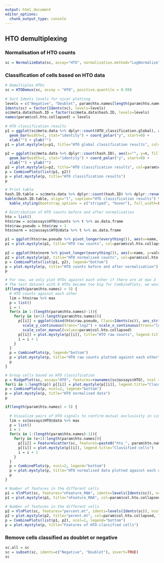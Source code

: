```yaml
---
output: html_document
editor_options: 
  chunk_output_type: console
---
```

## HTO demultiplexing
### Normalisation of HTO counts
```r
sc = NormalizeData(sc, assay="HTO", normalization.method="LogNormalize")
```

### Classification of cells based on HTO data
```r
# Demultiplex HTOs
sc = HTODemux(sc, assay = "HTO", positive.quantile = 0.99)
  
# Sort Idents levels for nicer plotting
levels = c("Negative", "Doublet", param$hto.names[length(param$hto.names):1])
Idents(sc) = factor(Idents(sc), levels=levels)
sc@meta.data$hash.ID = factor(sc@meta.data$hash.ID, levels=levels)
names(param$col.hto.collapsed) = levels
  
# HTO classification results
p1 = ggplot(sc@meta.data %>% dplyr::count(HTO_classification.global), aes(x="", y=n, fill=HTO_classification.global)) + 
  geom_bar(width=1, stat="identity") + coord_polar("y", start=0) + 
  xlab("") + ylab("")
p1 = plot.mystyle(p=p1, title="HTO global classification results", col=param$col.hto.global)
  
p2 = ggplot(sc@meta.data %>% dplyr::count(hash.ID), aes(x="", y=n, fill=hash.ID)) + 
  geom_bar(width=1, stat="identity") + coord_polar("y", start=0) + 
  xlab("") + ylab("")
p2 = plot.mystyle(p=p2, title="HTO classification results", col=param$col.hto.collapsed)
p = CombinePlots(list(p1, p2))
p = plot.mystyle(p, title="HTO classification results")
p

# Print table
hash.ID.table = sc@meta.data %>% dplyr::count(hash.ID) %>% dplyr::rename(HTO=hash.ID) %>% mutate(Perc=round(n/sum(n)*100,2)) %>% as.data.frame
kable(hash.ID.table, align="l", caption="HTO classification results") %>% 
  kable_styling(bootstrap_options = c("striped", "hover"), full_width=FALSE, position="left")
```

```r
# Distribution of HTO counts before and after normalisation
hto = list()
hto$raw = sc@assays$HTO@counts %>% t %>% as.data.frame
hto$raw.pseudo = hto$raw + 1
hto$norm = sc@assays$HTO@data %>% t %>% as.data.frame

p1 = ggplot(hto$raw.pseudo %>% pivot_longer(everything()), aes(x=name, y=value, fill=name)) + geom_violin() + scale_y_continuous(trans="log2") + xlab("") + ylab("") 
p1 = plot.mystyle(p1, title="HTO raw counts", col=param$col.hto.collapsed, legend.title="HTO")
  
p2 = ggplot(hto$norm %>% pivot_longer(everything()), aes(x=name, y=value, fill=name)) + geom_violin() + xlab("") + ylab("")
p2 = plot.mystyle(p2, title="HTO normalised counts", col=param$col.hto.collapsed, legend.title="HTO")
p = CombinePlots(list(p1, p2), legend="bottom")  
p = plot.mystyle(p, title="HTO counts before and after normalisation")
p
```

```r
# For now, we only plot HTOs against each other if there are at max 3
# The test dataset with 8 HTOs became too big for CombinePlots, we would need another solution 
if(length(param$hto.names) < 5) {
  # HTO counts against each other
  lim = hto$raw %>% max
  p = list()
  i = 1
  for(x in 1:(length(param$hto.names)-1)){
    for(y in (x+1):length(param$hto.names)){
      p[[i]] = ggplot(cbind(hto$raw.pseudo, Class=Idents(sc)), aes_string(x=param$hto.names[x], y=param$hto.names[y], color="Class")) + geom_point() +
        scale_y_continuous(trans="log2") + scale_x_continuous(trans="log2") + 
        scale_color_manual(values=param$col.hto.collapsed)
      p[[i]] = plot.mystyle(p[[i]], title="HTO raw counts", legend.title="Classified cells")
      i = i + 1
    }
  }
  p = CombinePlots(p, legend="bottom")
  p = plot.mystyle(p, title="HTO raw counts plotted against each other")
  p
}
```

```r
# Group cells based on HTO classification
p = RidgePlot(sc, assay="HTO", features=rownames(sc@assays$HTO), ncol = 1, same.y.lims=TRUE, cols=param$col.hto.collapsed, combine=FALSE)
for(i in 1:length(p)) p[[i]] = plot.mystyle(p[[i]], legend.title="Classified cells")
p = CombinePlots(p, ncol=2, legend="bottom")
p = plot.mystyle(p, title="HTO normalised data")
p
```

```r
if(length(param$hto.names) < 5) {
  
  # Visualize pairs of HTO signals to confirm mutual exclusivity in singlets
  lim = sc@assays$HTO@data %>% max
  p = list()
  i = 1
  for(x in 1:(length(param$hto.names)-1)){
    for(y in (x+1):length(param$hto.names)){
      p[[i]] = FeatureScatter(sc, feature1=paste0("hto_", param$hto.names[x]), feature2=paste0("hto_", param$hto.names[y]), cols=param$col.hto.collapsed) + xlim(0, lim) + ylim(0, lim) + ylab("")
      p[[i]] = plot.mystyle(p[[i]], legend.title="Classified cells")
      i = i + 1
    }
  }
  p = CombinePlots(p, ncol=2, legend="bottom")
  p = plot.mystyle(p, title="HTO normalised data plotted against each other")
  p
}
```

```r
# Number of features in the different cells
p1 = VlnPlot(sc, features="nFeature_RNA", idents=levels(Idents(sc)), ncol=3, pt.size=0) + xlab("") + geom_violin(color=NA)
p1 = plot.mystyle(p1, title="nFeature_RNA", col=param$col.hto.collapsed, legend.title="Classified cells")
  
# Number of features in the different cells
p2 = VlnPlot(sc, features="percent.mt", idents=levels(Idents(sc)), ncol=3, pt.size=0) + xlab("") + geom_violin(color=NA)
p2 = plot.mystyle(p2, title="perent.mt", col=param$col.hto.collapsed, legend.title="Classified cells")
p = CombinePlots(list(p1, p2), ncol=1, legend="bottom")
p = plot.mystyle(p, title="Features of HTO-classified cells")
```

### Remove cells classified as doublet or negative
```r
sc.all = sc
sc = subset(sc, idents=c("Negative", "Doublet"), invert=TRUE)
sc
```